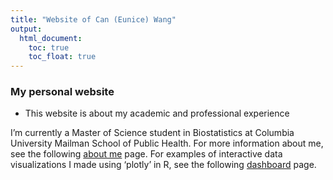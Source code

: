 ```yaml
---
title: "Website of Can (Eunice) Wang"
output: 
  html_document:
    toc: true
    toc_float: true
---
```


### My personal website

* This website is about my academic and professional experience

I'm currently a Master of Science student in Biostatistics at Columbia University Mailman School of Public Health. For more information about me, see the following [about me](about.html) page. For examples of interactive data visualizations I made using 'plotly' in R, see the following [dashboard](dashboard.html) page.
